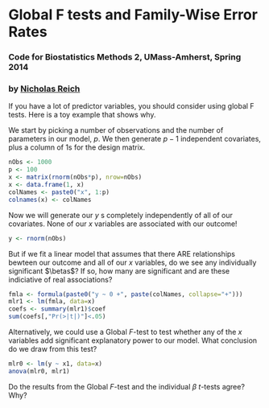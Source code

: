 Global F tests and Family-Wise Error Rates
========================================================
### Code for Biostatistics Methods 2, UMass-Amherst, Spring 2014
### by [Nicholas Reich](http://nickreich.github.io)

If you have a lot of predictor variables, you should consider using global F tests. Here is a toy example that shows why. 

We start by picking a number of observations and the number of parameters in our model, $p$. We then generate $p-1$ independent covariates, plus a column of 1s for the design matrix.
```r
nObs <- 1000
p <- 100
x <- matrix(rnorm(nObs*p), nrow=nObs)
x <- data.frame(1, x)
colNames <- paste0("x", 1:p)
colnames(x) <- colNames
```

Now we will generate our $y$ s completely independently of all of our covariates. None of our $x$ variables are associated with our outcome!
```r
y <- rnorm(nObs)
```

But if we fit a linear model that assumes that there ARE relationships bewteen our outcome and all of our $x$ variables, do we see any individually significant $\betas$? If so, how many are significant and are these indiciative of real associations?
```r
fmla <- formula(paste0("y ~ 0 +", paste(colNames, collapse="+")))
mlr1 <- lm(fmla, data=x)
coefs <- summary(mlr1)$coef
sum(coefs[,"Pr(>|t|)"]<.05)
```

Alternatively, we could use a Global $F$-test to test whether any of the $x$ variables add significant explanatory power to our model. What conclusion do we draw from this test?
```r
mlr0 <- lm(y ~ x1, data=x)
anova(mlr0, mlr1)
```

Do the results from the Global $F$-test and the individual $\beta$ $t$-tests agree? Why?

